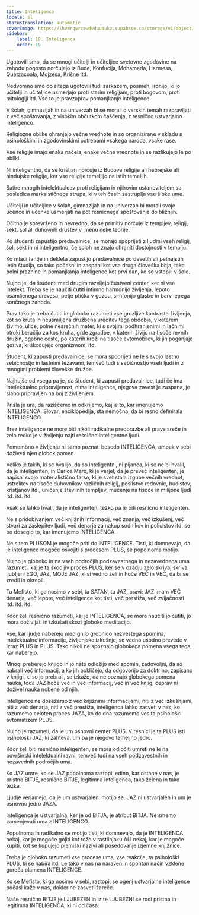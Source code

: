 ```yaml
---
title: Inteligenca
locale: sl
statusTranslation: automatic
coverImage: https://lhvmrqwrcowdvduuaukz.supabase.co/storage/v1/object/public/strapi-uploads/small_cover-educacion-fundamental.webp-2d51a7828a2b1309555be27f7e2a61a0.webp
sidebar:
    label: 19. Inteligenca
    order: 19
---
```

Ugotovili smo, da se mnogi učitelji in učiteljice svetovne zgodovine na zahodu pogosto norčujejo iz Bude, Konfucija, Mohameda, Hermesa, Quetzacoala, Mojzesa, Krišne itd.

Nedvomno smo do sitega ugotovili tudi sarkazem, posmeh, ironijo, ki jo učitelji in učiteljice usmerjajo proti starim religijam, proti bogovom, proti mitologiji itd. Vse to je pravzaprav pomanjkanje inteligence.

V šolah, gimnazijah in na univerzah bi se morali o verskih temah razpravljati z več spoštovanja, z visokim občutkom čaščenja, z resnično ustvarjalno inteligenco.

Religiozne oblike ohranjajo večne vrednote in so organizirane v skladu s psihološkimi in zgodovinskimi potrebami vsakega naroda, vsake rase.

Vse religije imajo enaka načela, enake večne vrednote in se razlikujejo le po obliki.

Ni inteligentno, da se kristjan norčuje iz Budove religije ali hebrejske ali hindujske religije, ker vse religije temeljijo na istih temeljih.

Satire mnogih intelektualcev proti religijam in njihovim ustanoviteljem so posledica marksističnega strupa, ki v teh časih zastruplja vse šibke ume.

Učitelji in učiteljice v šolah, gimnazijah in na univerzah bi morali svoje učence in učenke usmerjati na pot resničnega spoštovanja do bližnjih.

Očitno je sprevrženo in nevredno, da se primitiv norčuje iz templjev, religij, sekt, šol ali duhovnih društev v imenu neke teorije.

Ko študenti zapustijo predavalnice, se morajo spoprijeti z ljudmi vseh religij, šol, sekt in ni inteligentno, če sploh ne znajo ohraniti dostojnosti v templju.

Ko mladi fantje in dekleta zapustijo predavalnice po desetih ali petnajstih letih študija, so tako počasni in zaspani kot vsa druga človeška bitja, tako polni praznine in pomanjkanja inteligence kot prvi dan, ko so vstopili v šolo.

Nujno je, da študenti med drugim razvijejo čustveni center, ker ni vse intelekt. Treba se je naučiti čutiti intimno harmonijo življenja, lepoto osamljenega drevesa, petje ptička v gozdu, simfonijo glasbe in barv lepega sončnega zahoda.

Prav tako je treba čutiti in globoko razumeti vse grozljive kontraste življenja, kot so kruta in neusmiljena družbena ureditev tega obdobja, v katerem živimo, ulice, polne nesrečnih mater, ki s svojimi podhranjenimi in lačnimi otroki beračijo za kos kruha, grde zgradbe, v katerih živijo na tisoče revnih družin, ogabne ceste, po katerih kroži na tisoče avtomobilov, ki jih poganjajo goriva, ki škodujejo organizmom, itd.

Študent, ki zapusti predavalnice, se mora spoprijeti ne le s svojo lastno sebičnostjo in lastnimi težavami, temveč tudi s sebičnostjo vseh ljudi in z mnogimi problemi človeške družbe.

Najhujše od vsega pa je, da študent, ki zapusti predavalnice, tudi če ima intelektualno pripravljenost, nima inteligence, njegova zavest je zaspana, je slabo pripravljen na boj z življenjem.

Prišla je ura, da raziščemo in odkrijemo, kaj je to, kar imenujemo INTELIGENCA. Slovar, enciklopedija, sta nemočna, da bi resno definirala INTELIGENCO.

Brez inteligence ne more biti nikoli radikalne preobrazbe ali prave sreče in zelo redko je v življenju najti resnično inteligentne ljudi.

Pomembno v življenju ni samo poznati besedo INTELIGENCA, ampak v sebi doživeti njen globok pomen.

Veliko je takih, ki se hvalijo, da so inteligentni, ni pijanca, ki se ne bi hvalil, da je inteligenten, in Carlos Marx, ki je verjel, da je preveč inteligenten, je napisal svojo materialistično farso, ki je svet stala izgube večnih vrednot, ustrelitev na tisoče duhovnikov različnih religij, posilstvo redovnic, budistov, kristjanov itd., uničenje številnih templjev, mučenje na tisoče in milijone ljudi itd. itd. itd.

Vsak se lahko hvali, da je inteligenten, težko pa je biti resnično inteligenten.

Ne s pridobivanjem več knjižnih informacij, več znanja, več izkušenj, več stvari za zaslepitev ljudi, več denarja za nakup sodnikov in policistov itd. se bo doseglo to, kar imenujemo INTELIGENCA.

Ne s tem PLUSOM je mogoče priti do INTELIGENCE. Tisti, ki domnevajo, da je inteligenco mogoče osvojiti s procesom PLUS, se popolnoma motijo.

Nujno je globoko in na vseh področjih podzavestnega in nezavednega uma razumeti, kaj je ta škodljiv proces PLUS, ker se v ozadju zelo skrivaj skriva ljubljeni EGO, JAZ, MOJE JAZ, ki si vedno želi in hoče VEČ in VEČ, da bi se zredil in okrepil.

Ta Mefisto, ki ga nosimo v sebi, ta SATAN, ta JAZ, pravi: JAZ imam VEČ denarja, več lepote, več inteligence kot tisti, več prestiža, več zvijačnosti itd. itd. itd.

Kdor želi resnično razumeti, kaj je INTELIGENCA, se mora naučiti jo čutiti, jo mora doživljati in izkušati skozi globoko meditacijo.

Vse, kar ljudje naberejo med gnilo grobnico nezvestega spomina, intelektualne informacije, življenjske izkušnje, se vedno usodno prevede v izraz PLUS in PLUS. Tako nikoli ne spoznajo globokega pomena vsega tega, kar naberejo.

Mnogi preberejo knjigo in jo nato odložijo med spomin, zadovoljni, da so nabrali več informacij, a ko jih pokličejo, da odgovorijo za doktrino, zapisano v knjigi, ki so jo prebrali, se izkaže, da ne poznajo globokega pomena nauka, toda JAZ hoče več in več informacij, več in več knjig, čeprav ni doživel nauka nobene od njih.

Inteligence ne dosežemo z več knjižnimi informacijami, niti z več izkušnjami, niti z več denarja, niti z več prestiža, inteligenca lahko zacveti v nas, ko razumemo celoten proces JAZA, ko do dna razumemo ves ta psihološki avtomatizem PLUS.

Nujno je razumeti, da je um osnovni center PLUS. V resnici je ta PLUS isti psihološki JAZ, ki zahteva, um pa je njegovo temeljno jedro.

Kdor želi biti resnično inteligenten, se mora odločiti umreti ne le na površinski intelektualni ravni, temveč tudi na vseh podzavestnih in nezavednih področjih uma.

Ko JAZ umre, ko se JAZ popolnoma raztopi, edino, kar ostane v nas, je pristno BITJE, resnično BITJE, legitimna inteligenca, tako želena in tako težka.

Ljudje verjamejo, da je um ustvarjalen, motijo ​​se. JAZ ni ustvarjalen in um je osnovno jedro JAZA.

Inteligenca je ustvarjalna, ker je od BITJA, je atribut BITJA. Ne smemo zamenjevati uma z INTELIGENCO.

Popolnoma in radikalno se motijo tisti, ki domnevajo, da je INTELIGENCA nekaj, kar je mogoče gojiti kot rožo v rastlinjaku ALI nekaj, kar je mogoče kupiti, kot se kupujejo plemiški nazivi ali posedovanje izjemne knjižnice.

Treba je globoko razumeti vse procese uma, vse reakcije, ta psihološki PLUS, ki se nabira itd. Le tako v nas na naraven in spontan način vzklene goreča plamena INTELIGENCE.

Ko se Mefisto, ki ga nosimo v sebi, raztopi, se ogenj ustvarjalne inteligence počasi kaže v nas, dokler ne zasveti žareče.

Naše resnično BITJE je LJUBEZEN in iz te LJUBEZNI se rodi pristna in legitimna INTELIGENCA, ki ni od časa.

